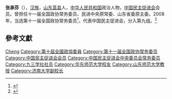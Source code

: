 '''张承芬'''（{{bd|1943年|8月|}}），[[汉族|汉族]]，[[山东|山东]][[莒县|莒县]]人，[[中华人民共和国|中华人民共和国]]政治人物，[[中国民主促进会|中国民主促进会]]会员。曾担任十一届全国政协常务委员、民进中央原常委、山东省委原主委。2008年，当选第十一届全国政协常务委员<ref>{{cite news|title=第十一届全国政协委员名单|url=http://www.indaa.com.cn/zt/2009qglh/zxzs/200903/t20090303_127573.html|accessdate=2013-04-09|newspaper=新华社北京1月25日电 中国人民政治协商会议第十一届全国委员会委员名单(共2237人，2008年1月25日政协第十届全国委员会常务委员会第二十次会议通过)|date=2008年1月25日|deadurl=yes|archiveurl=https://web.archive.org/web/20130928014403/http://www.indaa.com.cn/zt/2009qglh/zxzs/200903/t20090303_127573.html|archivedate=2013年9月28日|df=}}</ref>，代表中国民主促进会，分入第九组。<ref>{{cite news|title=全国政协信息-张承芬|url=http://www.cppcc.gov.cn/CMS/wylibary/showJcwyxtInfoWylibary.action?tabJcwyxt.guid=11W0003030&wytype=wjwy|accessdate=2013-04-11|newspaper=全国政协委员会|archive-date=2019-06-11|archive-url=https://web.archive.org/web/20190611034939/http://www.cppcc.gov.cn/CMS/wylibary/showJcwyxtInfoWylibary.action?tabJcwyxt.guid=11W0003030&wytype=wjwy|dead-url=no}}</ref>

== 參考文獻 ==
{{reflist}}

{{中国政治人物小作品}}
{{中国民主促进会第十一届中央委员会}}

{{Authority control}}
{{DEFAULTSORT:Zhang张}}
[[Category:张姓|Cheng]]
[[Category:第十屆全國政協委員|Category:第十屆全國政協委員]]
[[Category:第十一届全国政协常务委员|Category:第十一届全国政协常务委员]]
[[Category:中国民主促进会会员|Category:中国民主促进会会员]]
[[Category:中国民主促进会中央委员会常务委员|Category:中国民主促进会中央委员会常务委员]]
[[Category:九三学社社员|Category:九三学社社员]]
[[Category:华东师范大学校友|Category:华东师范大学校友]]
[[Category:山东师范大学教授|Category:山东师范大学教授]]
[[Category:济南大学副校长|Category:济南大学副校长]]